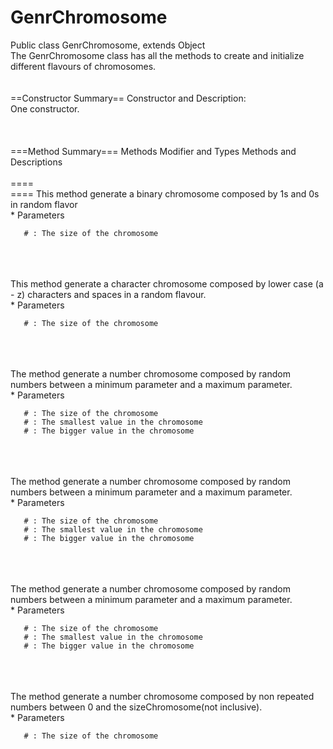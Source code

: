 = GenrChromosome =

Public class GenrChromosome, extends Object <br>
The GenrChromosome class has all the methods to create and initialize different flavours of chromosomes.
<br>
<br>
<br>
==Constructor Summary== 
Constructor and Description:<br>
One constructor.<br>
{{{GenrChromosome(PApplet theParent)}}}
<br>
<br>
<br>
===Method Summary===
Methods Modifier and Types
Methods and Descriptions
<br>
<br>
===={{{int[] BinaryChromosome(int sizeChromosome)}}}<br>====
This method generate a binary chromosome composed by 1s and 0s in random flavor
<br>
 * Parameters
    # {{{sizeChromosome}}}: The size of the chromosome
<br>
<br>
{{{char[] CharChromosome(int sizeChromosome)}}}<br>
This method generate a character chromosome composed by lower case (a - z) characters and spaces in a random flavour.
<br>
 * Parameters
    # {{{sizeChromosome}}}: The size of the chromosome
<br>
<br>

{{{double[] NumberChromosome(int sizeChromosome, double minParam, double maxParam)}}}<br>
The method generate a number chromosome composed by random numbers between a minimum parameter and a maximum parameter.
<br>
 * Parameters
    # {{{sizeChromosome}}}: The size of the chromosome
    # {{{minParam      }}}: The smallest value in the chromosome
    # {{{maxParam      }}}: The bigger value in the chromosome
<br>
<br>
{{{float[] NumberChromosome(int sizeChromosome, float minParam, float maxParam)}}}<br>
The method generate a number chromosome composed by random numbers between a minimum parameter and a maximum parameter.
<br>
 * Parameters
    # {{{sizeChromosome}}}: The size of the chromosome
    # {{{minParam      }}}: The smallest value in the chromosome
    # {{{maxParam      }}}: The bigger value in the chromosome
<br>
<br>
{{{int[] NumberChromosome(int sizeChromosome, int minParam, int maxParam)}}}<br>
The method generate a number chromosome composed by random numbers between a minimum parameter and a maximum parameter.
<br>
 * Parameters
    # {{{sizeChromosome}}}: The size of the chromosome
    # {{{minParam      }}}: The smallest value in the chromosome
    # {{{maxParam      }}}: The bigger value in the chromosome
<br>
<br>
{{{int[] NumberChromosomeSwap(int sizeChromosome)}}}<br>
The method generate a number chromosome composed by non repeated numbers between 0 and the sizeChromosome(not inclusive).
<br>
 * Parameters
    # {{{sizeChromosome}}}: The size of the chromosome
<br>
<br>